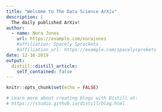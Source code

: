 ```yaml
---
title: "Welcome to The Data Science ArXiv"
description: |
  The daily published ArXiv!
author:
  - name: Nora Jones 
    url: https://example.com/norajones
    #affiliation: Spacely Sprockets
    #affiliation_url: https://example.com/spacelysprokets
date: 12-16-2019
output:
  distill::distill_article:
    self_contained: false
---
```


```r
knitr::opts_chunk$set(echo = FALSE)

# Learn more about creating blogs with Distill at:
# https://rstudio.github.io/distill/blog.html

```



